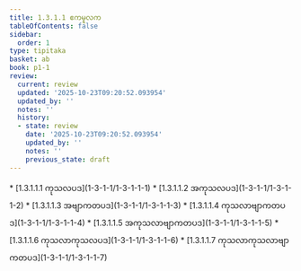 ```yaml
---
title: 1.3.1.1 ဧကမူလက
tableOfContents: false
sidebar:
  order: 1
type: tipitaka
basket: ab
book: p1-1
review:
  current: review
  updated: '2025-10-23T09:20:52.093954'
  updated_by: ''
  notes: ''
  history:
  - state: review
    date: '2025-10-23T09:20:52.093954'
    updated_by: ''
    notes: ''
    previous_state: draft
---
```



<ReviewStatus review={frontmatter.review} showDetails={true} />

<HypothesisAnnotation frontmatter={frontmatter} />

<DynamicBreadcrumb />



<TableOfContents book="p1-1" section="1.3.1.1">
* [1.3.1.1.1 ကုသလပဒ](1-3-1-1/1-3-1-1-1)
* [1.3.1.1.2 အကုသလပဒ](1-3-1-1/1-3-1-1-2)
* [1.3.1.1.3 အဗျာကတပဒ](1-3-1-1/1-3-1-1-3)
* [1.3.1.1.4 ကုသလာဗျာကတပဒ](1-3-1-1/1-3-1-1-4)
* [1.3.1.1.5 အကုသလာဗျာကတပဒ](1-3-1-1/1-3-1-1-5)
* [1.3.1.1.6 ကုသလာကုသလပဒ](1-3-1-1/1-3-1-1-6)
* [1.3.1.1.7 ကုသလာကုသလာဗျာကတပဒ](1-3-1-1/1-3-1-1-7)
</TableOfContents>